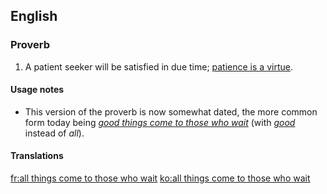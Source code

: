 ==English==

===Proverb===
{{head|en|proverb|head=[[all]] [[things]] [[come]] [[to]] [[those]] [[who]] [[wait]]}}

# {{context|dated}} A patient seeker will be satisfied in due time; [[patience is a virtue]].

====Usage notes====
* This version of the proverb is now somewhat dated, the more common form today being ''[[good things come to those who wait]]'' (with ''[[good]]'' instead of ''all'').

====Translations====
{{trans-see|[[good things come to those who wait]]}}

[[fr:all things come to those who wait]]
[[ko:all things come to those who wait]]